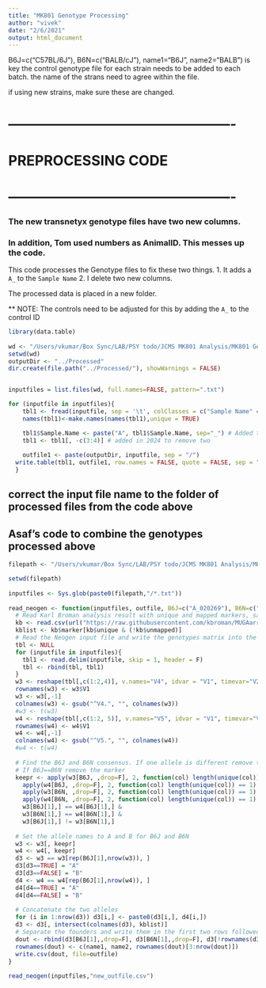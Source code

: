 ```yaml
---
title: "MK801 Genotype Processing"
author: "vivek"
date: "2/6/2021"
output: html_document
---
```

B6J=c("C57BL/6J"), B6N=c("BALB/cJ"), name1="B6J", name2="BALB")
is key
the control genotype file for each strain needs to be added to each batch.
the name of the strans need to agree within the file.
 
if using new strains, make sure these are changed.




# -------------------------------------------------
# PREPROCESSING CODE
# -------------------------------------------------

### The new transnetyx genotype files have two new columns. 
### In addition, Tom used numbers as AnimalID. This messes up the code.

This code processes the Genotype files to fix these two things.
1. It adds a `A_` to the `Sample Name`
2. I delete two new columns.

The processed data is placed in a new folder.  

** NOTE: The controls need to be adjusted for this by adding the `A_` to the control ID

```r
library(data.table)
 
wd <- "/Users/vkumar/Box Sync/LAB/PSY todo/JCMS MK801 Analysis/MK801 Genotype Plate 1 analysis/33766-genotypes"
setwd(wd)
outputDir <- "../Processed"
dir.create(file.path("../Processed/"), showWarnings = FALSE)


inputfiles = list.files(wd, full.names=FALSE, pattern=".txt")

for (inputfile in inputfiles){
    tbl1 <- fread(inputfile, sep = '\t', colClasses = c("Sample Name" = "character"), skip = 0) # new on Feb 2024
    names(tbl1)<-make.names(names(tbl1),unique = TRUE)

    tbl1$Sample.Name <- paste("A", tbl1$Sample.Name, sep="_") # Added this because Tom has only numbers for Sample Name, this can be removed
    tbl1 <- tbl1[, -c(3:4)] # added in 2024 to remove two 
    
    outfile1 <- paste(outputDir, inputfile, sep = "/")
  write.table(tbl1, outfile1, row.names = FALSE, quote = FALSE, sep = "\t")
  }


```


## correct the input file name to the folder of processed files from the code above
## Asaf's code to combine the genotypes processed above
 
```r
 
filepath <- "/Users/vkumar/Box Sync/LAB/PSY todo/JCMS MK801 Analysis/MK801 Genotype Plate 1 analysis/Processed"

setwd(filepath)
 
inputfiles <- Sys.glob(paste0(filepath,"/*.txt"))
 
read_neogen <- function(inputfiles, outfile, B6J=c("A_020269"), B6N=c("A_018606"), name1="B6J", name2="B6N"){
  # Read Karl Broman analysis result with unique and mapped markers, save a list of the unique only
  kb <- read.csv(url("https://raw.githubusercontent.com/kbroman/MUGAarrays/master/UWisc/mini_uwisc_v2.csv"))
  kblist <- kb$marker[kb$unique & (!kb$unmapped)]
  # Read the Neogen input file and write the genotypes matrix into the output csv file
  tbl <- NULL
  for (inputfile in inputfiles){
    tbl1 <- read.delim(inputfile, skip = 1, header = F)
    tbl <- rbind(tbl, tbl1)
  }
  w3 <- reshape(tbl[,c(1:2,4)], v.names="V4", idvar = "V1", timevar="V2", direction="wide")
  rownames(w3) <- w3$V1
  w3 <- w3[,-1]
  colnames(w3) <- gsub("^V4.", "", colnames(w3))
  #w3 <- t(w3)
  w4 <- reshape(tbl[,c(1:2, 5)], v.names="V5", idvar = "V1", timevar="V2", direction="wide")
  rownames(w4) <- w4$V1
  w4 <- w4[,-1]
  colnames(w4) <- gsub("^V5.", "", colnames(w4))
  #w4 <- t(w4)
   
  # Find the B6J and B6N consensus. If one allele is different remove the marker
  # If B6J==B6N remove the marker
  keepr <- apply(w3[B6J, ,drop=F], 2, function(col) length(unique(col)) == 1) &
    apply(w4[B6J, ,drop=F], 2, function(col) length(unique(col)) == 1) &
    apply(w3[B6N, ,drop=F], 2, function(col) length(unique(col)) == 1) &
    apply(w4[B6N, ,drop=F], 2, function(col) length(unique(col)) == 1) &
    w3[B6J[1],] == w4[B6J[1],] &
    w3[B6N[1],] == w4[B6N[1],] &
    w3[B6J[1],] != w3[B6N[1],]
   
  # Set the allele names to A and B for B6J and B6N
  w3 <- w3[, keepr]
  w4 <- w4[, keepr]
  d3 <- w3 == w3[rep(B6J[1],nrow(w3)), ]
  d3[d3==TRUE] = "A"
  d3[d3==FALSE] = "B"
  d4 <- w4 == w4[rep(B6J[1],nrow(w4)), ]
  d4[d4==TRUE] = "A"
  d4[d4==FALSE] = "B"
   
  # Concatenate the two alleles
  for (i in 1:nrow(d3)) d3[i,] <- paste0(d3[i,], d4[i,])
  d3 <- d3[, intersect(colnames(d3), kblist)]
  # Separate the founders and write them in the first two rows followed by the rest
  dout <- rbind(d3[B6J[1],,drop=F], d3[B6N[1],,drop=F], d3[!rownames(d3) %in% c(B6N, B6J),])
  rownames(dout) <- c(name1, name2, rownames(dout)[3:nrow(dout)])
  write.csv(dout, file=outfile)
}
 
read_neogen(inputfiles,"new_outfile.csv")
 
```